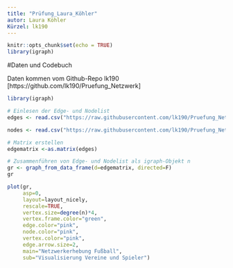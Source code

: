 ---
title: "Prüfung_Laura_Köhler"
autor: Laura Köhler
Kürzel: lk190
---

```{r setup, include=FALSE}

knitr::opts_chunk$set(echo = TRUE)
library(igraph)
```

#Daten und Codebuch

Daten kommen vom Github-Repo lk190 [https://github.com/lk190/Pruefung_Netzwerk]

```{r Netzwerk einlesen}

library(igraph)

# Einlesen der Edge- und Nodelist
edges <- read.csv("https://raw.githubusercontent.com/lk190/Pruefung_Netzwerk/main/edgelist.csv", header=T, as.is=T, sep = ";")

nodes <- read.csv("https://raw.githubusercontent.com/lk190/Pruefung_Netzwerk/main/nodelist.csv", header=T, as.is=T, sep = ";")

# Matrix erstellen
edgematrix <-as.matrix(edges)

# Zusammenführen von Edge- und Nodelist als igraph-Objekt n
gr <- graph_from_data_frame(d=edgematrix, directed=F)
gr


```


```{r Netzwerk analysieren, fig.height=6, fig.width=9}

plot(gr,
     asp=0,
     layout=layout_nicely,
     rescale=TRUE,
     vertex.size=degree(n)*4,
     vertex.frame.color="green",
     edge.color="pink",
     node.color="pink",
     vertex.color="pink",
     edge.arrow.size=2,
     main="Netzwerkerhebung Fußball",
     sub="Visualisierung Vereine und Spieler")

```